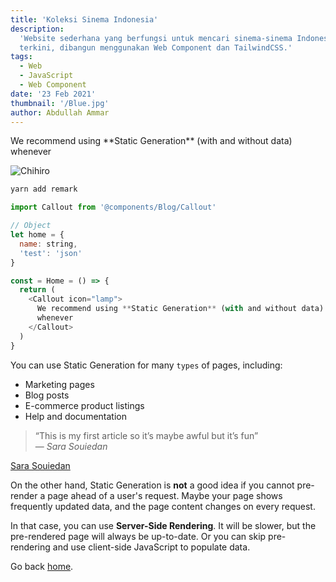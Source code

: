 ```yaml
---
title: 'Koleksi Sinema Indonesia'
description:
  'Website sederhana yang berfungsi untuk mencari sinema-sinema Indonesia
  terkini, dibangun menggunakan Web Component dan TailwindCSS.'
tags:
  - Web
  - JavaScript
  - Web Component
date: '23 Feb 2021'
thumbnail: '/Blue.jpg'
author: Abdullah Ammar
---
```



<Callout icon="lamp">
  We recommend using **Static Generation** (with and without data) whenever
</Callout>

![Chihiro](/Blue.jpg)

```bash
yarn add remark
```

```jsx:Home.js {1,4-7}
import Callout from '@components/Blog/Callout'

// Object
let home = {
  name: string,
  'test': 'json'
}

const = Home = () => {
  return (
    <Callout icon="lamp">
      We recommend using **Static Generation** (with and without data)
      whenever
    </Callout>
  )
}
```

You can use Static Generation for many `types` of pages, including:

- Marketing pages
- Blog posts
- E-commerce product listings
- Help and documentation

> “This is my first article so it’s maybe awful but it’s fun” <br/> — _Sara
> Souiedan_

[Sara Souiedan](https://www.sarasoueidan.com/)

On the other hand, Static Generation is **not** a good idea if you cannot
pre-render a page ahead of a user's request. Maybe your page shows frequently
updated data, and the page content changes on every request.

In that case, you can use **Server-Side Rendering**. It will be slower, but
the pre-rendered page will always be up-to-date. Or you can skip pre-rendering
and use client-side JavaScript to populate data.

Go back [home](/).
